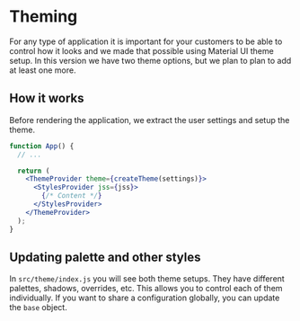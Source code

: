# Theming

For any type of application it is important for your customers to be able to control how it looks and we made that possible using Material UI theme setup. In this version we have two theme options, but we plan to plan to add at least one more.

## How it works

Before rendering the application, we extract the user settings and setup the theme.

```jsx
function App() {
  // ...

  return (
    <ThemeProvider theme={createTheme(settings)}>
      <StylesProvider jss={jss}>
        {/* Content */}
      </StylesProvider>
    </ThemeProvider>
  );
}
```

## Updating palette and other styles

In `src/theme/index.js` you will see both theme setups. They have different palettes, shadows, overrides, etc. This allows you to control each of them individually. If you want to share a configuration globally, you can update the `base` object.
